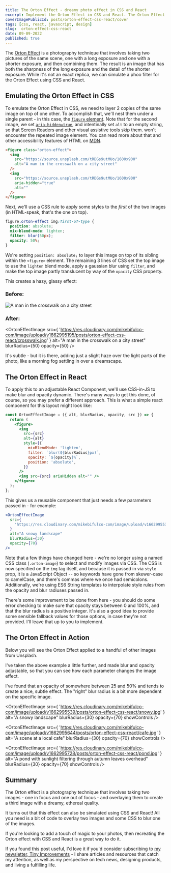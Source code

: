 ```yaml
---
title: The Orton Effect - dreamy photo effect in CSS and React
excerpt: Implement the Orton Effect in CSS and React. The Orton Effect creates a surreal, dreamy image effect, named after photographer Michael Orton.
coverImagePublicId: posts/orton-effect-css-react/cover
tags: [css, react, javascript, design]
slug:  orton-effect-css-react
date: 09-09-2022
published: true
---
```


The [Orton Effect](https://www.capturelandscapes.com/orton-effect-explained/) is a photography technique that involves taking two pictures of the same scene, one with a long exposure and one with a shorter exposure, and then combining them. The result is an image that has both the sharpness of the long exposure and the detail of the shorter exposure. While it's not an exact replica, we can simulate a phoo filter for the Orton Effect using CSS and React.

## Emulating the Orton Effect in CSS

To emulate the Orton Effect in CSS, we need to layer 2 copies of the same image on top of one other. To accomplish that, we'll nest them under a single parent - in this case, the [`figure` element](https://developer.mozilla.org/en-US/docs/web/html/element/figure). Note that for the second image, we set [`aria-hidden=true`](https://developer.mozilla.org/en-US/docs/Web/Accessibility/ARIA/Attributes/aria-hidden), and intentinally set `alt` to an empty string, so that Screen Readers and other visual assistive tools skip them. won't encounter the repeated image element. You can read more about that and other accessibility features of HTML on [MDN](https://developer.mozilla.org/en-US/docs/Web/Accessibility/ARIA/Attributes/aria-hidden).

```html
<figure class="orton-effect">
  <img
    src="https://source.unsplash.com/tRDGs9utMUo/1600x900"
    alt="A man in the crosswalk on a city street"
  />
  <img
    src="https://source.unsplash.com/tRDGs9utMUo/1600x900"
    aria-hidden="true"
    alt=""
  />
</figure>
```

Next, we'll use a CSS rule to apply some styles to the _first_ of the two images (in HTML-speak, that's the one on top).

```css
figure.orton-effect img:first-of-type {
  position: absolute;
  mix-blend-mode: lighten;
  filter: blur(50px);
  opacity: 50%;
}
```

We're setting `position: absolute;` to layer this image on top of its sibling within the `<figure>` element. The remaining 3 lines of CSS set the top image to use the `lighten` blend mode, apply a gaussian blur using `filter`, and make the top image partly translucent by way of the `opacity` CSS property.

This creates a hazy, glassy effect:

### Before:

<img
  src="https://res.cloudinary.com/mikebifulco-com/image/upload/v1662995195/posts/orton-effect-css-react/crosswalk.jpg"
  alt="A man in the crosswalk on a city street"
/>

### After:

<OrtonEffectImage
  src={
    'https://res.cloudinary.com/mikebifulco-com/image/upload/v1662995195/posts/orton-effect-css-react/crosswalk.jpg'
  }
  alt="A man in the crosswalk on a city street"
  blurRadius={50}
  opacity={50}
/>

It's subtle - but it is there, adding just a slight haze over the light parts of the photo, like a morning fog settling in over a dreamscape.

## The Orton Effect in React

To apply this to an adjustable React Component, we'll use CSS-in-JS to make blur and opacity dynamic. There's many ways to get this done, of course, so you may prefer a different approach. This is what a simple react component for this layout might look like:

```jsx
const OrtonEffectImage = ({ alt, blurRadius, opacity, src }) => {
  return (
    <figure>
      <img
        src={src}
        alt={alt}
        style={{
          mixBlendMode: 'lighten',
          filter: `blur(${blurRadius}px)`,
          opacity: `${opacity}%`,
          position: 'absolute',
        }}
      />
      <img src={src} ariaHidden alt="" />
    </figure>
  );
};
```

This gives us a reusable component that just needs a few parameters passed in - for example:

```jsx
<OrtonEffectImage
  src={
    'https://res.cloudinary.com/mikebifulco-com/image/upload/v1662995539/posts/orton-effect-css-react/snowy.jpg'
  }
  alt="A snowy landscape"
  blurRadius={30}
  opacity={70}
/>
```

Note that a few things have changed here - we're no longer using a named CSS class (`.orton-image`) to select and modify images via CSS. The CSS is now specified on the `img` tag itself, and because it is passed in via `style` prop, it is a JavaScript Object -- so keywords have gone from skewer-case to camelCase, and there's commas where we once had semicolons. Additionally, we're using ES6 String templates to interpolate style rules from the opacity and blur radiuses passed in.

There's some improvement to be done from here - you should do some error checking to make sure that opacity stays between 0 and 100%, and that the blur radius is a positive integer. It's also a good idea to provide some sensible fallback values for those options, in case they're not provided. I'll leave that up to you to implement.

## The Orton Effect in Action

Below you will see the Orton Effect applied to a handful of other images from Unsplash.

I've taken the above example a little further, and made blur and opacity adjustable, so that you can see how each parameter changes the image effect.

I've found that an opacity of somewhere between 25 and 50% and tends to create a nice, subtle effect. The "right" blur radius is a bit more dependent on the specific image.

<OrtonEffectImage
  src={
    'https://res.cloudinary.com/mikebifulco-com/image/upload/v1662995539/posts/orton-effect-css-react/snowy.jpg'
  }
  alt="A snowy landscape"
  blurRadius={30}
  opacity={70}
  showControls
/>

<OrtonEffectImage
  src={
    'https://res.cloudinary.com/mikebifulco-com/image/upload/v1662995644/posts/orton-effect-css-react/cafe.jpg'
  }
  alt="A scene at a local cafe"
  blurRadius={30}
  opacity={70}
  showControls
/>

<OrtonEffectImage
  src={
    'https://res.cloudinary.com/mikebifulco-com/image/upload/v1662995728/posts/orton-effect-css-react/pond.jpg'
  }
  alt="A pond with sunlight filtering through autumn leaves overhead"
  blurRadius={30}
  opacity={70}
  showControls
/>

## Summary

The Orton effect is a photography technique that involves taking two images - one in focus and one out of focus - and overlaying them to create a third image with a dreamy, ethereal quality.

It turns out that this effect can also be simulated using CSS and React! All you need is a bit of code to overlay two images and some CSS to blur one of the images.

If you're looking to add a touch of magic to your photos, then recreating the Orton effect with CSS and React is a great way to do it.

If you found this post useful, I'd love it if you'd consider subscribing to [my newsletter, Tiny Improvements](https://mikebifulco.com/newsletter) - I share articles and resources that catch my attention, as well as my perspective on tech news, designing products, and living a fulfilling life.

